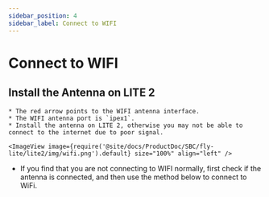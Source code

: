 ```yaml
---
sidebar_position: 4
sidebar_label: Connect to WIFI
---
```



# Connect to WIFI

## Install the Antenna on LITE 2

    * The red arrow points to the WIFI antenna interface.
    * The WIFI antenna port is `ipex1`.
    * Install the antenna on LITE 2, otherwise you may not be able to connect to the internet due to poor signal.

    <ImageView image={require('@site/docs/ProductDoc/SBC/fly-lite/lite2/img/wifi.png').default} size="100%" align="left" />  

* If you find that you are not connecting to WIFI normally, first check if the antenna is connected, and then use the method below to connect to WiFi.

<WIFI />
